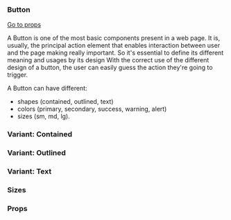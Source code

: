 
<Meta title="Core/Button/Docs" component={Button} />

### Button

[Go to props](#props)

A Button is one of the most basic components present in a web page. It is, usually,
the principal action element that enables interaction between user and the page making
really important. So it's essential to define its different meaning and usages by its design
With the correct use of the different design of a button, the user can easily guess the action
they're going to trigger.

A Button can have different:

- shapes (contained, outlined, text)
- colors (primary, secondary, success, warning, alert)
- sizes (sm, md, lg).

### Variant: Contained

<Canvas>
  <Story id="core-button--contained-primary" />
  <Story id="core-button--contained-secondary" />
  <Story id="core-button--contained-success" />
  <Story id="core-button--contained-warning" />
  <Story id="core-button--contained-alert" />
</Canvas>

### Variant: Outlined

<Canvas>
  <Story id="core-button--outlined-primary" />
  <Story id="core-button--outlined-secondary" />
  <Story id="core-button--outlined-success" />
  <Story id="core-button--outlined-warning" />
  <Story id="core-button--outlined-alert" />
</Canvas>

### Variant: Text

<Canvas>
  <Story id="core-button--text-primary" />
  <Story id="core-button--text-secondary" />
  <Story id="core-button--text-success" />
  <Story id="core-button--text-warning" />
  <Story id="core-button--text-alert" />
</Canvas>

### Sizes

<Canvas>
  <Story id="core-button--small" />
  <Story id="core-button--medium" />
  <Story id="core-button--large" />
</Canvas>

### Props

<Props of={Button} />
